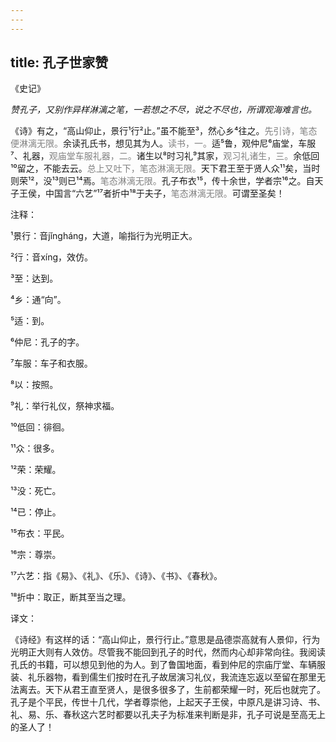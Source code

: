 ```yaml
---
---
---
```

title: 孔子世家赞
---




《史记》





*赞孔子，又别作异样淋漓之笔，一若想之不尽，说之不尽也，所谓观海难言也。*





《诗》有之，“高山仰止，景行¹行²止。”虽不能至³，然心乡⁴往之。<font color=gray font-size=0.8rem>先引诗，笔态便淋漓无限。</font>余读孔氏书，想见其为人。<font color=gray font-size=0.8rem>读书，一。</font>适⁵鲁，观仲尼⁶庙堂，车服⁷、礼器，<font color=gray font-size=0.8rem>观庙堂车服礼器，二。</font>诸生以⁸时习礼⁹其家，<font color=gray font-size=0.8rem>观习礼诸生，三。</font>余低回¹⁰留之，不能去云。<font color=gray font-size=0.8rem>总上又吐下，笔态淋漓无限。</font>天下君王至于贤人众¹¹矣，当时则荣¹²，没¹³则已¹⁴焉。<font color=gray font-size=0.8rem>笔态淋漓无限。</font>孔子布衣¹⁵，传十余世，学者宗¹⁶之。自天子王侯，中国言“六艺”¹⁷者折中¹⁸于夫子，<font color=gray font-size=0.8rem>笔态淋漓无限。</font>可谓至圣矣！

注释：

¹景行：音jǐngháng，大道，喻指行为光明正大。

²行：音xíng，效仿。

³至：达到。

⁴乡：通“向”。

⁵适：到。

⁶仲尼：孔子的字。

⁷车服：车子和衣服。

⁸以：按照。

⁹礼：举行礼仪，祭神求福。

¹⁰低回：徘徊。

¹¹众：很多。

¹²荣：荣耀。

¹³没：死亡。

¹⁴已：停止。

¹⁵布衣：平民。

¹⁶宗：尊崇。

¹⁷六艺：指《易》、《礼》、《乐》、《诗》、《书》、《春秋》。

¹⁸折中：取正，断其至当之理。

译文：

《诗经》有这样的话：“高山仰止，景行行止。”意思是品德崇高就有人景仰，行为光明正大则有人效仿。尽管我不能回到孔子的时代，然而内心却非常向往。我阅读孔氏的书籍，可以想见到他的为人。到了鲁国地面，看到仲尼的宗庙厅堂、车辆服装、礼乐器物，看到儒生们按时在孔子故居演习礼仪，我流连忘返以至留在那里无法离去。天下从君王直至贤人，是很多很多了，生前都荣耀一时，死后也就完了。孔子是个平民，传世十几代，学者尊崇他，上起天子王侯，中原凡是讲习诗、书、礼、易、乐、春秋这六艺时都要以孔夫子为标准来判断是非，孔子可说是至高无上的圣人了！
